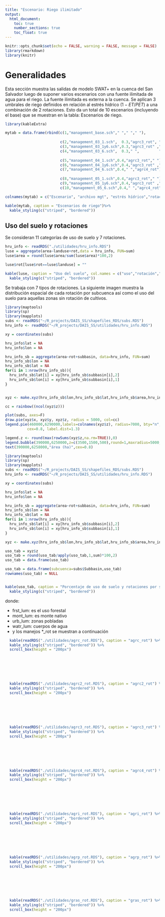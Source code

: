 ```yaml
---
title: "Escenario: Riego ilimitado"
output:
  html_document:
    toc: true
    number_sections: true
    toc_float: true
---
```


```r
knitr::opts_chunk$set(echo = FALSE, warning = FALSE, message = FALSE)
library(rmarkdown)
library(knitr)
```


# Generalidades
Esta sección muestra las salidas de modelo SWAT+ en la cuenca del San Salvador luego de suponer varios escenarios con una fuente ilimitada de agua para el riego. La fuente ilimitada es externa a la cuenca. Se aplican 3 umbrales de riego definidos en relación al estrés hídrico ($1- ET/PET$) a una combinación de 2 rotaciones. Esto da un total de 10 escenarios (incluyendo el base) que se muestran en la tabla: Escenarios de riego.  


```r
library(kableExtra)

mytab = data.frame(rbind(c(1,"management_base.sch"," "," "," "),
                         
                         c(2,"management_03_1.sch",  0.3,"agrc3_rot", " "),
                         c(3,"management_03_1y6.sch",0.3,"agrc3_rot" ,"agrc4_rot"),
                         c(4,"management_03_6.sch",  0.3," ",         "agrc4_rot"),
                         
                         c(5,"management_04_1.sch",0.4,"agrc3_rot"," "),
                         c(6,"management_04_1y6.sch",0.4,"agrc3_rot" ,"agrc4_rot"),
                         c(7,"management_04_6.sch",0.4," ","agrc4_rot"),
                         
                         c(8,"management_05_1.sch",0.4,"agrc3_rot"," "),
                         c(9,"management_05_1y6.sch",0.4,"agrc3_rot" ,"agrc4_rot"),
                         c(10,"management_05_6.sch",0.4," ","agrc4_rot")))

colnames(mytab) = c("Escenario", "archivo mgt", "estrés hídrico","rotación 1","rotación 2")

kable(mytab, caption = "Escenarios de riego")%>%
  kable_styling(c("striped", "bordered"))


```


## Uso del suelo y rotaciones
Se consideran 11 categorías de uso de suelo y 7 rotaciones.

```r
hru_info <- readRDS("./utilidades/hru_info.RDS")
luse = aggregate(area~landuse+rot,data = hru_info, FUN=sum)
luse$area = round(luse$area/sum(luse$area)*100,2)

luse$rot[luse$rot==luse$landuse] = ""

kable(luse, caption = "Uso del suelo", col.names = c("uso","rotación","área (%)" ))%>%
  kable_styling(c("striped", "bordered"))
```


Se trabaja con 7 tipos de rotaciones. La siguiente imagen muestra la distribución espacial de cada rotación por subcuenca así como el uso del suelo para aquellas zonas sin rotación de cultivos.

```r
library(maptools)
library(sp)
library(mapplots)
subs <- readRDS("~/R_projects/DAIS_SS/shapefiles_RDS/subs.RDS")
hru_info <- readRDS("~/R_projects/DAIS_SS/utilidades/hru_info.RDS")

xy = coordinates(subs)

hru_info$lat = NA
hru_info$lon = NA

hru_info_sb = aggregate(area~rot+subbasin, data=hru_info, FUN=sum)
hru_info_sb$lon = NA
hru_info_sb$lat = NA
for(i in 1:nrow(hru_info_sb)){
  hru_info_sb$lat[i] = xy[hru_info_sb$subbasin[i],2]
  hru_info_sb$lon[i] = xy[hru_info_sb$subbasin[i],1]
}


xyz <- make.xyz(hru_info_sb$lon,hru_info_sb$lat,hru_info_sb$area,hru_info_sb$rot)

cc = rainbow((ncol(xyz$z)))

plot(subs, axes=F)
draw.pie(xyz$x, xyz$y, xyz$z, radius = 5000, col=cc)
legend.pie(460000,6290000,labels=colnames(xyz$z), radius=7000, bty="n", col=cc,
          cex=0.8, label.dist=1.3)

legend.z <- round(max(rowSums(xyz$z,na.rm=TRUE)),0)
legend.bubble(390000,6250000,z=c(3500,1500,500),round=1,maxradius=5000,bty="n",txt.cex=0.6)
text(390000,6258000,"área (ha)",cex=0.8) 

```


```r
library(maptools)
library(sp)
library(mapplots)
subs <- readRDS("~/R_projects/DAIS_SS/shapefiles_RDS/subs.RDS")
hru_info <- readRDS("~/R_projects/DAIS_SS/utilidades/hru_info.RDS")

xy = coordinates(subs)

hru_info$lat = NA
hru_info$lon = NA

hru_info_sb = aggregate(area~rot+subbasin, data=hru_info, FUN=sum)
hru_info_sb$lon = NA
hru_info_sb$lat = NA
for(i in 1:nrow(hru_info_sb)){
  hru_info_sb$lat[i] = xy[hru_info_sb$subbasin[i],2]
  hru_info_sb$lon[i] = xy[hru_info_sb$subbasin[i],1]
}

xyz <- make.xyz(hru_info_sb$lon,hru_info_sb$lat,hru_info_sb$area,hru_info_sb$rot)

uso_tab = xyz$z
uso_tab = round(uso_tab/apply(uso_tab,1,sum)*100,2)
uso_tab = data.frame(uso_tab)

uso_tab = data.frame(subcuenca=subs$Subbasin,uso_tab)
rownames(uso_tab) = NULL


kable(uso_tab, caption = "Porcentaje de uso de suelo y rotaciones por subcuenca")%>%
  kable_styling(c("striped", "bordered"))
```


donde:

- frst_lum: es el uso forestal
- mont_lum: es monte nativo
- urb_lum: zonas pobladas
- watr_lum: cuerpos de agua
- y los manejos *_rot se muestran a continuación


```r
  kable(readRDS("./utilidades/agrc_rot.RDS"), caption = "agrc_rot") %>%
  kable_styling(c("striped", "bordered")) %>%
  scroll_box(height = "200px") 
```

<br><br><br><br>

```r
  kable(readRDS("./utilidades/agrc2_rot.RDS"), caption = "agrc2_rot") %>%
  kable_styling(c("striped", "bordered")) %>%
  scroll_box(height = "200px") 
```

<br><br><br><br>

```r
  kable(readRDS("./utilidades/agrc3_rot.RDS"), caption = "agrc3_rot") %>%
  kable_styling(c("striped", "bordered")) %>%
  scroll_box(height = "200px") 
```

<br><br><br><br>

```r
  kable(readRDS("./utilidades/agrc4_rot.RDS"), caption = "agrc4_rot") %>%
  kable_styling(c("striped", "bordered")) %>%
  scroll_box(height = "200px") 
```

<br><br><br><br>

```r
  kable(readRDS("./utilidades/agri_rot.RDS"), caption = "agri_rot") %>%
  kable_styling(c("striped", "bordered")) %>%
  scroll_box(height = "200px") 
```

<br><br><br><br>

```r
  kable(readRDS("./utilidades/agrp_rot.RDS"), caption = "agrp_rot") %>%
  kable_styling(c("striped", "bordered")) %>%
  scroll_box(height = "200px") 
```

<br><br><br><br>

```r
  kable(readRDS("./utilidades/gras_rot.RDS"), caption = "gras_rot") %>%
  kable_styling(c("striped", "bordered")) %>%
  scroll_box(height = "200px") 
```


<!-- agrc_rot: soja1-trigo-soja2-avena -->
<!-- agrc2_rot: soja2-cebada-soja2-trigo -->
<!-- agrc3_rot: soja1-avena-maíz-avena -->
<!-- agrc4_rot: soja1-trigo-soja2-avena-maíz-avena -->
<!-- agri_rot: maíz-avena-soja1-avena-soja1-avena-soja1-avena -->
<!-- agrip_rot: past_beff_high-soja1-avena-soja1  -->
<!-- gras_rot: beef_high  -->





